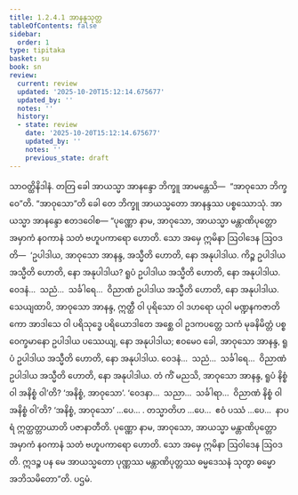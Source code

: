 ```yaml
---
title: 1.2.4.1 အာနန္ဒသုတ္တ
tableOfContents: false
sidebar:
  order: 1
type: tipitaka
basket: su
book: sn
review:
  current: review
  updated: '2025-10-20T15:12:14.675677'
  updated_by: ''
  notes: ''
  history:
  - state: review
    date: '2025-10-20T15:12:14.675677'
    updated_by: ''
    notes: ''
    previous_state: draft
---
```



<DynamicBreadcrumb />


<ReviewStatus review={frontmatter.review} showDetails={true} />

<HypothesisAnnotation frontmatter={frontmatter} />

<Division number="83" book="sn" e="ch" v="18" p="293">

<Paragraph number="466" book="sn">
သာဝတ္ထိနိဒါနံ. တတြ ခေါ အာယသ္မာ အာနန္ဒော ဘိက္ခူ အာမန္တေသိ—  “အာဝုသော ဘိက္ခဝေ”တိ. “အာဝုသော”တိ ခေါ တေ ဘိက္ခူ အာယသ္မတော အာနန္ဒဿ ပစ္စဿောသုံ. အာယသ္မာ အာနန္ဒော ဧတဒဝေါစ—
</Paragraph>

<Paragraph number="467" book="sn">
“ပုဏ္ဏော နာမ, အာဝုသော, အာယသ္မာ မန္တာဏိပုတ္တော အမှာကံ နဝကာနံ သတံ ဗဟူပကာရော ဟောတိ. သော အမှေ ဣမိနာ ဩဝါဒေန ဩဝဒတိ—  ‘ဥပါဒါယ, အာဝုသော အာနန္ဒ, အသ္မီတိ ဟောတိ, နော အနုပါဒါယ. ကိဉ္စ ဥပါဒါယ အသ္မီတိ ဟောတိ, နော အနုပါဒါယ? ရူပံ ဥပါဒါယ အသ္မီတိ ဟောတိ, နော အနုပါဒါယ. ဝေဒနံ…  သညံ…  သင်္ခါရေ…  ဝိညာဏံ ဥပါဒါယ အသ္မီတိ ဟောတိ, နော အနုပါဒါယ.
</Paragraph>

<Paragraph number="468" book="sn">
သေယျထာပိ, အာဝုသော အာနန္ဒ, ဣတ္ထီ ဝါ ပုရိသော ဝါ ဒဟရော ယုဝါ မဏ္ဍနကဇာတိကော အာဒါသေ ဝါ ပရိသုဒ္ဓေ ပရိယောဒါတေ အစ္ဆေ ဝါ ဥဒကပတ္တေ သကံ မုခနိမိတ္တံ ပစ္စဝေက္ခမာနော ဥပါဒါယ ပဿေယျ, နော အနုပါဒါယ; ဧဝမေဝ ခေါ, အာဝုသော အာနန္ဒ, ရူပံ ဥပါဒါယ အသ္မီတိ ဟောတိ, နော အနုပါဒါယ. ဝေဒနံ…  သညံ…  သင်္ခါရေ…  ဝိညာဏံ ဥပါဒါယ အသ္မီတိ ဟောတိ, နော အနုပါဒါယ.
</Paragraph>

<Paragraph number="469" book="sn">
တံ ကိံ မညသိ, အာဝုသော အာနန္ဒ, ရူပံ နိစ္စံ ဝါ အနိစ္စံ ဝါ’တိ? ‘အနိစ္စံ, အာဝုသော’. ‘ဝေဒနာ…  သညာ…  သင်္ခါရာ…  ဝိညာဏံ နိစ္စံ ဝါ အနိစ္စံ ဝါ’တိ? ‘အနိစ္စံ, အာဝုသော’ …ပေ… . တသ္မာတိဟ …ပေ…  ဧဝံ ပဿံ …ပေ…  နာပရံ ဣတ္ထတ္တာယာတိ ပဇာနာတီတိ. ပုဏ္ဏော နာမ, အာဝုသော, အာယသ္မာ မန္တာဏိပုတ္တော အမှာကံ နဝကာနံ သတံ ဗဟူပကာရော ဟောတိ. သော အမှေ ဣမိနာ ဩဝါဒေန ဩဝဒတိ. ဣဒဉ္စ ပန မေ အာယသ္မတော ပုဏ္ဏဿ မန္တာဏိပုတ္တဿ ဓမ္မဒေသနံ သုတွာ ဓမ္မော အဘိသမိတော”တိ.

</Paragraph>
</Division>

<Paragraph number="470" type="center" book="sn">
ပဌမံ.
</Paragraph>